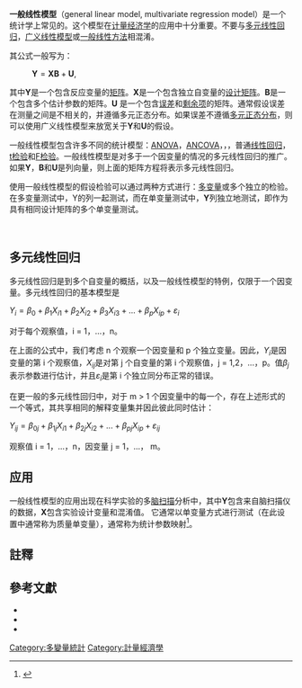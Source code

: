 {{回归侧栏}}
{{noteTA
|G1=Math
|1=zh-hant:回歸;zh-tw:迴歸;zh-cn:回归;
|2=zh-cn:假设检验;zh-tw:假說檢定;zh-hant:假設檢定;
|3=zh-hant:變量;zh-tw:變數;zh-cn:变量;
|4=zh-cn:检验;zh-tw:檢定;
}}

'''一般线性模型'''（general linear model, multivariate regression model）是一个统计学上常见的{{link-en|线性模型|Linear model}}。这个模型在[[计量经济学|计量经济学]]的应用中十分重要。不要与[[線性回歸|多元线性回归]]，[[廣義線性模型|广义线性模型]]或[[線性回歸|一般线性方法]]相混淆。

其公式一般写为：
: <math>\mathbf{Y} = \mathbf{X}\mathbf{B} + \mathbf{U},</math>

其中'''Y'''是一个包含反应变量的[[矩阵|矩阵]]。'''X'''是一个包含独立自变量的[[设计矩阵|设计矩阵]]。'''B'''是一个包含多个估计参数的矩阵。'''U''' 是一个包含[[误差|误差]]和[[剩余项|剩余项]]的矩阵。通常假设误差在测量之间是不相关的，并遵循多元正态分布。如果误差不遵循[[多元正态分布|多元正态分布]]，则可以使用广义线性模型来放宽关于'''Y'''和'''U'''的假设。

一般线性模型包含许多不同的统计模型：[[方差分析|ANOVA]]，[[方差分析|ANCOVA]]，{{tsl|en|Multivariate analysis of variance|MANOVA}}，{{tsl|en|Multivariate analysis of covariance|MANCOVA}}，普通[[線性回歸|线性回归]]，[[學生t檢驗|t检验]]和[[F检验|F检验]]。一般线性模型是对多于一个因变量的情况的多元线性回归的推广。如果'''Y'''，'''B'''和'''U'''是列向量，则上面的矩阵方程将表示多元线性回归。

使用一般线性模型的假设检验可以通过两种方式进行：[[多变量正态分布|多变量]]或多个独立的{{tsl|en|Univariate|单变量}}检验。在多变量测试中，Y的列一起测试，而在单变量测试中，'''Y'''列独立地测试，即作为具有相同设计矩阵的多个单变量测试。

<br />

==多元线性回归==
多元线性回归是{{tsl|en|Simple linear regression|简单线性回归}}到多个自变量的概括，以及一般线性模型的特例，仅限于一个因变量。多元线性回归的基本模型是

<math>Y_i=\beta_0+\beta_1X_{i1}+\beta_2X_{i2}+\beta_3X_{i3}+...+\beta_pX_{ip}+\varepsilon_i</math>

对于每个观察值，i = 1，...，n。

在上面的公式中，我们考虑 n 个观察一个因变量和 p 个独立变量。因此，<math>Y_i
</math>是因变量的第 i 个观察值，<math>X_{ij}

</math>是对第 j 个自变量的第 i 个观察值，j = 1,2，...，p。值<math>\beta_j</math>表示参数进行估计，并且<math>\varepsilon_i</math>是第 i 个独立同分布正常的错误。

在更一般的多元线性回归中，对于 m > 1 个因变量中的每一个，存在上述形式的一个等式，其共享相同的解释变量集并因此彼此同时估计：

<math>Y_{ij}=\beta_{0j}+\beta_{1j}X_{i1}+\beta_{2j}X_{i2}+...+\beta_{pj}X_{ip}+\varepsilon_{ij}</math>

观察值 i = 1，...，n，因变量 j = 1，...， m。

== 应用 ==
一般线性模型的应用出现在科学实验的多[[神经成像|脑扫描]]分析中，其中'''Y'''包含来自脑扫描仪的数据，'''X'''包含实验设计变量和混淆值。 它通常以单变量方式进行测试（在此设置中通常称为质量单变量），通常称为统计参数映射<ref>{{Cite journal|title=Statistical parametric mapping|url=https://en.wikipedia.org/w/index.php?title=Statistical_parametric_mapping&oldid=854482395|date=2018-08-11|journal=Wikipedia|language=en}}</ref>。
<br />

==註釋==
{{reflist}}

==參考文獻==
{{refbegin|2}}
* {{cite book
|title=Plane Answers to Complex Questions: The Theory of Linear Models|last=Christensen|first=Ronald|location=New York|publisher=Springer|year=2002| edition=Third|isbn=0-387-95361-2}}
* {{cite book|last=Wichura|first=Michael J.|title=The coordinate-free approach to linear models|series=Cambridge Series in Statistical and Probabilistic Mathematics|publisher=Cambridge University Press|location=Cambridge|year=2006|pages=xiv+199|isbn=978-0-521-86842-6|mr=2283455|ref=harv}}
* {{Cite journal | editor1-last = Rawlings | editor1-first = John O. | editor2-first = Sastry G. | editor3-first = David A. | doi = 10.1007/b98890 | title = Applied Regression Analysis | series = Springer Texts in Statistics | year = 1998 | isbn = 0-387-98454-2 | pmid =  | pmc = | editor2-last = Pantula | editor3-last = Dickey }}
{{refend}}

{{statistics}}

[[Category:多變量統計|Category:多變量統計]]
[[Category:計量經濟學|Category:計量經濟學]]
